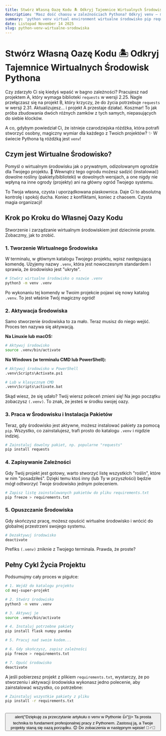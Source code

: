```yaml
---
title: Stwórz Własną Oazę Kodu 🏝️ Odkryj Tajemnice Wirtualnych Środowisk Pythona
description: 'Masz dość chaosu w zależnościach Pythona? Odkryj venv – magiczne narzędzie, które tworzy izolowane środowiska dla Twoich projektów. Koniec z konfliktami wersji!'
summary: 'python venv virtual environment wirtualne środowisko pip requirements'
date: Listopad November 14 2025
slug: python-venv-wirtualne-srodowiska
---
```


# Stwórz Własną Oazę Kodu 🏝️ Odkryj Tajemnice Wirtualnych Środowisk Pythona

Czy zdarzyło Ci się kiedyś wpaść w bagno zależności? Pracujesz nad projektem A, który wymaga biblioteki `requests` w wersji 2.25. Nagle przełączasz się na projekt B, który krzyczy, że do życia potrzebuje `requests` w wersji 2.31. Aktualizujesz... i projekt A przestaje działać. Koszmar! To jak próba zbudowania dwóch różnych zamków z tych samych, niepasujących do siebie klocków.

A co, gdybym powiedział Ci, że istnieje czarodziejska różdżka, która potrafi stworzyć osobny, magiczny wymiar dla każdego z Twoich projektów? ✨ W świecie Pythona tą różdżką jest `venv`!

## Czym jest Wirtualne Środowisko?

Pomyśl o wirtualnym środowisku jak o prywatnym, odizolowanym ogrodzie dla Twojego projektu. 🌳 Wewnątrz tego ogrodu możesz sadzić (instalować) dowolne rośliny (pakiety/biblioteki) w dowolnych wersjach, a one nigdy nie wpłyną na inne ogrody (projekty) ani na główny ogród Twojego systemu.

To Twoja własna, czysta i uporządkowana piaskownica. Daje Ci to absolutną kontrolę i spokój ducha. Koniec z konfliktami, koniec z chaosem. Czysta magia organizacji!

## Krok po Kroku do Własnej Oazy Kodu

Stworzenie i zarządzanie wirtualnym środowiskiem jest dziecinnie proste. Zobaczmy, jak to zrobić.

### 1. Tworzenie Wirtualnego Środowiska

W terminalu, w głównym katalogu Twojego projektu, wpisz następującą komendę. Użyjemy nazwy `.venv`, która jest nowoczesnym standardem i sprawia, że środowisko jest "ukryte".

```bash
# Stwórz wirtualne środowisko o nazwie .venv
python3 -m venv .venv
```

Po wykonaniu tej komendy w Twoim projekcie pojawi się nowy katalog `.venv`. To jest właśnie Twój magiczny ogród!

### 2. Aktywacja Środowiska

Samo stworzenie środowiska to za mało. Teraz musisz do niego wejść. Proces ten nazywa się aktywacją.

**Na Linuxie lub macOS:**

```bash
# Aktywuj środowisko
source .venv/bin/activate
```

**Na Windows (w terminalu CMD lub PowerShell):**

```bash
# Aktywuj środowisko w PowerShell
.venv\Scripts\Activate.ps1

# Lub w klasycznym CMD
.venv\Scripts\activate.bat
```

Skąd wiesz, że się udało? Twój wiersz poleceń zmieni się! Na jego początku zobaczysz `(.venv)`. To znak, że jesteś w środku swojej oazy.

### 3. Praca w Środowisku i Instalacja Pakietów

Teraz, gdy środowisko jest aktywne, możesz instalować pakiety za pomocą `pip`. Wszystko, co zainstalujesz, trafi prosto do katalogu `.venv` i nigdzie indziej.

```bash
# Zainstaluj dowolny pakiet, np. popularne "requests"
pip install requests
```

### 4. Zapisywanie Zależności

Gdy Twój projekt jest gotowy, warto stworzyć listę wszystkich "roślin", które w nim "posadziłeś". Dzięki temu ktoś inny (lub Ty w przyszłości) będzie mógł odtworzyć Twoje środowisko jednym poleceniem.

```bash
# Zapisz listę zainstalowanych pakietów do pliku requirements.txt
pip freeze > requirements.txt
```

### 5. Opuszczanie Środowiska

Gdy skończysz pracę, możesz opuścić wirtualne środowisko i wrócić do globalnej przestrzeni swojego systemu.

```bash
# Dezaktywuj środowisko
deactivate
```

Prefiks `(.venv)` zniknie z Twojego terminala. Prawda, że proste?

## Pełny Cykl Życia Projektu

Podsumujmy cały proces w pigułce:

```bash
# 1. Wejdź do katalogu projektu
cd moj-super-projekt

# 2. Stwórz środowisko
python3 -m venv .venv

# 3. Aktywuj je
source .venv/bin/activate

# 4. Instaluj potrzebne pakiety
pip install flask numpy pandas

# 5. Pracuj nad swoim kodem...

# 6. Gdy skończysz, zapisz zależności
pip freeze > requirements.txt

# 7. Opuść środowisko
deactivate
```

A jeśli pobierzesz projekt z plikiem `requirements.txt`, wystarczy, że po stworzeniu i aktywacji środowiska wykonasz jedno polecenie, aby zainstalować wszystko, co potrzebne:

```bash
# Zainstaluj wszystkie pakiety z pliku
pip install -r requirements.txt
```

<br/>
<button onClick={() => alert("Dziękuję za przeczytanie artykułu o venv w Pythonie 👍")}>
  Ta prosta technika to fundament profesjonalnej pracy z Pythonem. Zastosuj ją, a Twoje projekty staną się oazą porządku. 😊 Do zobaczenia w następnym wpisie! 🧙‍♂️🌟
</button>
